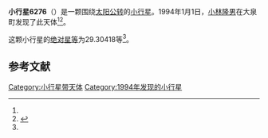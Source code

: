 {{Infobox planet
| bgcolour = #FFFFC0
| name = 6276 Kurohone
| symbol = 
| image = 
| caption = 
| discovery = yes
| discovery_ref = 
| discoverer = [[小林隆男|小林隆男]]
| discovery_site = [[大泉町|大泉町]] 
| discovered = 1994年1月1日
| designations = yes
| mp_name = 
| named_after = 
| alt_names = 1994 AB/ 1978 VG15 / 1983 VV3 / 1990 DW3 / 1992 RW4
| mp_category = [[主带小行星|主带小行星]]
| orbit_ref = <ref name="a">[http://ssd.jpl.nasa.gov/sbdb.cgi?sstr=6276 6276 Kurohone] {{Wayback|url=http://ssd.jpl.nasa.gov/sbdb.cgi?sstr=6276 |date=20140822035349 }}，小行星數據庫瀏覽器（JPL Small-Body Database Browser）－[[美国国家航空航天局|美国国家航空航天局]]喷气推进实验室</ref>
| epoch = 2456400.5 (2013年4月18日更新)
| aphelion = {{convert|3.0111483|AU|km|3|abbr=on|lk=out}}
| perihelion = {{convert|2.7462967|AU|km|3|abbr=on}}
| semimajor = {{convert|2.8787225|AU|km|3|abbr=on}}
| eccentricity = 0.0460016
| period = 1784.013544 [[日|日]]<br />4.88[[儒略年|儒略年]]
| avg_speed = 
| inclination = 1.43395
| asc_node = 298.58138
| mean_anomaly = 
| arg_peri = 29.30418
| satellites = 
| physical_characteristics = yes
| dimensions = 
| mass = 
| density = 
| surface_grav = 
| escape_velocity = 
| sidereal_day = 
| axial_tilt = 
| pole_ecliptic_lat = 
| pole_ecliptic_lon = 
| albedo = 
| temperatures= 
| temp_name1 = 
| mean_temp_1 = 
| max_temp_1 = 
| temp_name2 = 
| max_temp_2 = 
| spectral_type = 
| abs_magnitude = 29.30418
}}

'''小行星6276'''（{{lang-en|6276 Kurohone}}）是一颗围绕[[太阳|太阳]][[公转|公转]]的[[小行星|小行星]]。1994年1月1日，[[小林隆男|小林隆男]]在大泉町发现了此天体<ref name="a" /><ref>{{cite news|title=小行星列表|url=http://cfa-www.harvard.edu/iau/lists/NumberedMPs.txt|accessdate=2013-07-08|newspaper=哈佛大学|archive-date=2008-05-17|archive-url=https://web.archive.org/web/20080517010638/http://cfa-www.harvard.edu/iau/lists/NumberedMPs.txt|dead-url=no}}</ref>。

这颗小行星的[[绝对星等|绝对星等]]为29.30418等<ref name="a" />。

==参考文献==
{{reflist}}
{{Minor Planet Number|[[小行星6275|小行星6275]]|[[小行星6277|小行星6277]]}}

{{小天体}}

[[Category:小行星带天体|Category:小行星带天体]]
[[Category:1994年发现的小行星|Category:1994年发现的小行星]]

{{asteroid-stub}}